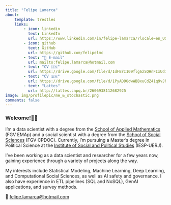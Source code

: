 ```yaml
---
title: "Felipe Lamarca"
about:
    template: trestles
    links:
        - icon: linkedin
          text: LinkedIn
          url: https://www.linkedin.com/in/felipe-lamarca/?locale=en_US
        - icon: github
          text: GitHub
          url: https://github.com/felipelmc
        - text: "📧 E-mail"
          url: mailto:felipe.lamarca@hotmail.com
        - text: "CV 🇺🇸"
          url: https://drive.google.com/file/d/1dFBrI109flg6zSQHnFIxUd1DRfieCYAT/view?usp=sharing
        - text: "CV 🇧🇷"
          url: https://drive.google.com/file/d/1PyAD9OdwWBBxuCdZ41q9vJhcvGmp5qwf/view?usp=sharing
        - text: "Lattes"
          url: http://lattes.cnpq.br/2606938112682925
image: img/profilepic/me_&_stochastic.png
comments: false
---
```


### Welcome!👋🏼

I'm a data scientist with a degree from the [School of Applied Mathematics](https://emap.fgv.br/en) (FGV EMAp) and a social scientist with a degree from the [School of Social Sciences](https://cpdoc.fgv.br/en) (FGV CPDOC). Currently, I'm pursuing a Master's degree in Political Science at the [Institute of Social and Political Studies](https://iesp.uerj.br/en/) (IESP-UERJ). 

<!-- My academic background combines training in mathematics, programming, and social sciences, with a focus on political science and computational social sciences.  -->

I've been working as a data scientist and researcher for a few years now, gaining experience through a variety of projects along the way.

My interests include Statistical Modeling, Machine Learning, Deep Learning, and Computational Social Sciences, as well as AI safety and governance. I also have experience in ETL pipelines (SQL and NoSQL), GenAI applications, and survey methods.

📧 [felipe.lamarca@hotmail.com](mailto:felipe.lamarca@hotmail.com)

<!-- ### Fun Facts

- I'm a proud Carioca 🌴🌊🌞. Born and raised in Rio de Janeiro, Brazil 🇧🇷
- Enjoy playing video games🎮 and (occasionally) exercising🏃🏻 -->
